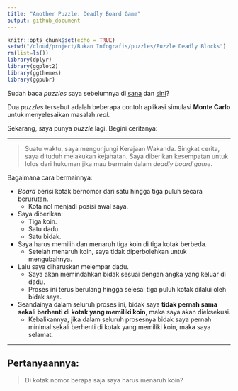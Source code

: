 ```yaml
---
title: "Another Puzzle: Deadly Board Game"
output: github_document
---
```


```r
knitr::opts_chunk$set(echo = TRUE)
setwd("/cloud/project/Bukan Infografis/puzzles/Puzzle Deadly Blocks")
rm(list=ls())
library(dplyr)
library(ggplot2)
library(ggthemes)
library(ggpubr)
```

Sudah baca _puzzles_ saya sebelumnya di [sana](https://ikanx101.github.io/blog/puzzle-usia/) dan [sini](https://ikanx101.github.io/blog/elevator-problem/)?

Dua _puzzles_ tersebut adalah beberapa contoh aplikasi simulasi __Monte Carlo__ untuk menyelesaikan masalah _real_.

Sekarang, saya punya _puzzle_ lagi. Begini ceritanya:

____

> Suatu waktu, saya mengunjungi Kerajaan Wakanda. Singkat cerita, saya dituduh melakukan kejahatan. Saya diberikan kesempatan untuk lolos dari hukuman jika mau bermain dalam _deadly board game_.

Bagaimana cara bermainnya:

* _Board_ berisi kotak bernomor dari satu hingga tiga puluh secara berurutan.
  * Kota nol menjadi posisi awal saya.
* Saya diberikan:
  * Tiga koin.
  * Satu dadu.
  * Satu bidak.
* Saya harus memilih dan menaruh tiga koin di tiga kotak berbeda. 
  * Setelah menaruh koin, saya tidak diperbolehkan untuk mengubahnya. 
* Lalu saya diharuskan melempar dadu.
  * Saya akan memindahkan bidak sesuai dengan angka yang keluar di dadu. 
  * Proses ini terus berulang hingga selesai tiga puluh kotak dilalui oleh bidak saya.
* Seandainya dalam seluruh proses ini, bidak saya __tidak pernah sama sekali berhenti di kotak yang memiliki koin__, maka saya akan dieksekusi. 
  * Kebalikannya, jika dalam seluruh prosesnya bidak saya pernah minimal sekali berhenti di kotak yang memiliki koin, maka saya selamat.
  
____

## Pertanyaannya:

> Di kotak nomor berapa saja saya harus menaruh koin?